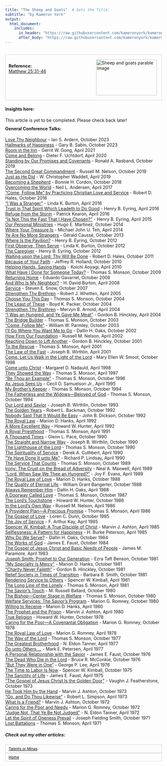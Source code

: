 ```yaml
---
title: "The Sheep and Goats"  # Sets the Title.
subtitle: "by Kameron York"
output:
  html_document:
    includes:
      in_header: "https://raw.githubusercontent.com/kameronyork/kameronyork.github.io/main/parables/headers/sheep-and-goats-header.html"
      after_body: "https://raw.githubusercontent.com/kameronyork/kameronyork.github.io/main/parables/footer.html"
---
```

<br>
<div style="border: 1px solid lightgray; padding: 10px; overflow: hidden;">
<img src="https://raw.githubusercontent.com/kameronyork/kameronyork.github.io/main/docs/assets/sheep-and-goats.jpg" alt="Sheep and goats parable image" style="float: right; width: 195px; height: 115px; padding: 5px;">
<br>
<h4 style="text-align: left; margin: 0;">Reference:</h4>
<p style="text-align: left; margin: 0;">
<a href="https://www.churchofjesuschrist.org/study/scriptures/nt/matt/25?lang=eng&id=31-46#p31" target="_blank">Matthew 25:31-46</a>
</p>
</div>

#### Insights here:

This article is yet to be completed. Please check back later!


<div style="margin-top: -10px;">
#### General Conference Talks:
<a href="https://www.churchofjesuschrist.org/study/general-conference/2023/10/16ardern">Love Thy Neighbour</a> - Ian S. Ardern, October 2023<br>
<a href="https://www.churchofjesuschrist.org/study/general-conference/2023/10/31sabin">Hallmarks of Happiness</a> - Gary B. Sabin, October 2023<br>
<a href="https://www.churchofjesuschrist.org/study/general-conference/2021/04/16gong">Room in the Inn</a> - Gerrit W. Gong, April 2021<br>
<a href="https://www.churchofjesuschrist.org/study/general-conference/2020/04/54uchtdorf">Come and Belong</a> - Dieter F. Uchtdorf, April 2020<br>
<a href="https://www.churchofjesuschrist.org/study/general-conference/2019/10/29rasband">Standing by Our Promises and Covenants</a> - Ronald A. Rasband, October 2019<br>
<a href="https://www.churchofjesuschrist.org/study/general-conference/2019/10/46nelson">The Second Great Commandment</a> - Russell M. Nelson, October 2019<br>
<a href="https://www.churchofjesuschrist.org/study/general-conference/2019/04/15waddell">Just as He Did</a> - W. Christopher Waddell, April 2019<br>
<a href="https://www.churchofjesuschrist.org/study/general-conference/2018/10/becoming-a-shepherd">Becoming a Shepherd</a> - Bonnie H. Cordon, October 2018<br>
<a href="https://www.churchofjesuschrist.org/study/general-conference/2017/04/overcoming-the-world">Overcoming the World</a> - Neil L. Andersen, April 2017<br>
<a href="https://www.churchofjesuschrist.org/study/general-conference/2016/10/come-follow-me-by-practicing-christian-love-and-service">“Come, Follow Me” by Practicing Christian Love and Service</a> - Robert D. Hales, October 2016<br>
<a href="https://www.churchofjesuschrist.org/study/general-conference/2016/04/i-was-a-stranger">“I Was a Stranger”</a> - Linda K. Burton, April 2016<br>
<a href="https://www.churchofjesuschrist.org/study/general-conference/2016/04/trust-in-that-spirit-which-leadeth-to-do-good">Trust in That Spirit Which Leadeth to Do Good</a> - Henry B. Eyring, April 2016<br>
<a href="https://www.churchofjesuschrist.org/study/general-conference/2016/04/refuge-from-the-storm">Refuge from the Storm</a> - Patrick Kearon, April 2016<br>
<a href="https://www.churchofjesuschrist.org/study/general-conference/2015/04/is-not-this-the-fast-that-i-have-chosen">“Is Not This the Fast That I Have Chosen?”</a> - Henry B. Eyring, April 2015<br>
<a href="https://www.churchofjesuschrist.org/study/general-conference/2014/10/our-personal-ministries">Our Personal Ministries</a> - Hugo E. Martinez, October 2014<br>
<a href="https://www.churchofjesuschrist.org/study/general-conference/2014/04/where-your-treasure-is">Where Your Treasure Is</a> - Michael John U. Teh, April 2014<br>
<a href="https://www.churchofjesuschrist.org/study/general-conference/2013/10/ye-are-no-more-strangers">Ye Are No More Strangers</a> - Gérald Caussé, October 2013<br>
<a href="https://www.churchofjesuschrist.org/study/general-conference/2012/10/where-is-the-pavilion">Where Is the Pavilion?</a> - Henry B. Eyring, October 2012<br>
<a href="https://www.churchofjesuschrist.org/study/general-conference/2012/10/first-observe-then-serve">First Observe, Then Serve</a> - Linda K. Burton, October 2012<br>
<a href="https://www.churchofjesuschrist.org/study/general-conference/2012/10/the-caregiver">The Caregiver</a> - Henry B. Eyring, October 2012<br>
<a href="https://www.churchofjesuschrist.org/study/general-conference/2011/10/waiting-upon-the-lord-thy-will-be-done">Waiting upon the Lord: Thy Will Be Done</a> - Robert D. Hales, October 2011<br>
<a href="https://www.churchofjesuschrist.org/study/general-conference/2010/10/because-of-your-faith">Because of Your Faith</a> - Jeffrey R. Holland, October 2010<br>
<a href="https://www.churchofjesuschrist.org/study/general-conference/2010/04/helping-hands-saving-hands">Helping Hands, Saving Hands</a> - Koichi Aoyagi, April 2010<br>
<a href="https://www.churchofjesuschrist.org/study/general-conference/2009/10/what-have-i-done-for-someone-today">What Have I Done for Someone Today?</a> - Thomas S. Monson, October 2009<br>
<a href="https://www.churchofjesuschrist.org/study/general-conference/2008/10/returning-home">Returning Home</a> - Eduardo Gavarret, October 2008<br>
<a href="https://www.churchofjesuschrist.org/study/general-conference/2008/04/and-who-is-my-neighbor">And Who Is My Neighbor?</a> - H. David Burton, April 2008<br>
<a href="https://www.churchofjesuschrist.org/study/general-conference/2007/10/service">Service</a> - Steven E. Snow, October 2007<br>
<a href="https://www.churchofjesuschrist.org/study/general-conference/2005/04/strengthen-thy-brethren">Strengthen Thy Brethren</a> - Robert J. Whetten, April 2005<br>
<a href="https://www.churchofjesuschrist.org/study/general-conference/2004/10/choose-you-this-day">Choose You This Day</a> - Thomas S. Monson, October 2004<br>
<a href="https://www.churchofjesuschrist.org/study/general-conference/2004/10/the-least-of-these">The Least of These</a> - Boyd K. Packer, October 2004<br>
<a href="https://www.churchofjesuschrist.org/study/general-conference/2004/04/strengthen-thy-brethren">Strengthen Thy Brethren</a> - Mervyn B. Arnold, April 2004<br>
<a href="https://www.churchofjesuschrist.org/study/general-conference/2004/04/i-was-an-hungred-and-ye-gave-me-meat">“I Was an Hungred, and Ye Gave Me Meat”</a> - Gordon B. Hinckley, April 2004<br>
<a href="https://www.churchofjesuschrist.org/study/general-conference/2003/10/the-bridge-builder">The Bridge Builder</a> - Thomas S. Monson, October 2003<br>
<a href="https://www.churchofjesuschrist.org/study/general-conference/2003/10/come-follow-me">“Come, Follow Me”</a> - William W. Parmley, October 2003<br>
<a href="https://www.churchofjesuschrist.org/study/general-conference/2002/10/i-ll-go-where-you-want-me-to-go">I’ll Go Where You Want Me to Go</a> - Dallin H. Oaks, October 2002<br>
<a href="https://www.churchofjesuschrist.org/study/general-conference/2002/04/how-firm-our-foundation">How Firm Our Foundation</a> - Russell M. Nelson, April 2002<br>
<a href="https://www.churchofjesuschrist.org/study/general-conference/2001/10/reaching-down-to-lift-another">Reaching Down to Lift Another</a> - Gordon B. Hinckley, October 2001<br>
<a href="https://www.churchofjesuschrist.org/study/general-conference/2001/04/to-the-rescue">To the Rescue</a> - Thomas S. Monson, April 2001<br>
<a href="https://www.churchofjesuschrist.org/study/general-conference/2001/04/the-law-of-the-fast">The Law of the Fast</a> - Joseph B. Wirthlin, April 2001<br>
<a href="https://www.churchofjesuschrist.org/study/general-conference/1998/10/come-let-us-walk-in-the-light-of-the-lord">Come, Let Us Walk in the Light of the Lord</a> - Mary Ellen W. Smoot, October 1998<br>
<a href="https://www.churchofjesuschrist.org/study/general-conference/1998/04/come-unto-christ">Come unto Christ</a> - Margaret D. Nadauld, April 1998<br>
<a href="https://www.churchofjesuschrist.org/study/general-conference/1997/04/they-showed-the-way">They Showed the Way</a> - Thomas S. Monson, April 1997<br>
<a href="https://www.churchofjesuschrist.org/study/general-conference/1996/10/be-thou-an-example">“Be Thou an Example”</a> - Thomas S. Monson, October 1996<br>
<a href="https://www.churchofjesuschrist.org/study/general-conference/1995/04/as-jesus-sees-us">As Jesus Sees Us</a> - Cecil O. Samuelson Jr., April 1995<br>
<a href="https://www.churchofjesuschrist.org/study/general-conference/1994/10/my-brothers-keeper">My Brother’s Keeper</a> - Thomas S. Monson, October 1994<br>
<a href="https://www.churchofjesuschrist.org/study/general-conference/1994/10/the-fatherless-and-the-widows-beloved-of-god">The Fatherless and the Widows—Beloved of God</a> - Thomas S. Monson, October 1994<br>
<a href="https://www.churchofjesuschrist.org/study/general-conference/1993/10/our-lord-and-savior">Our Lord and Savior</a> - Joseph B. Wirthlin, October 1993<br>
<a href="https://www.churchofjesuschrist.org/study/general-conference/1992/10/the-golden-years">The Golden Years</a> - Robert L. Backman, October 1992<br>
<a href="https://www.churchofjesuschrist.org/study/general-conference/1992/10/nobody-said-that-it-would-be-easy">Nobody Said That It Would Be Easy</a> - John B. Dickson, October 1992<br>
<a href="https://www.churchofjesuschrist.org/study/general-conference/1992/04/the-royal-law">The Royal Law</a> - Marion D. Hanks, April 1992<br>
<a href="https://www.churchofjesuschrist.org/study/general-conference/1992/04/a-more-excellent-way">A More Excellent Way</a> - Howard W. Hunter, April 1992<br>
<a href="https://www.churchofjesuschrist.org/study/general-conference/1991/04/a-royal-priesthood">A Royal Priesthood</a> - Thomas S. Monson, April 1991<br>
<a href="https://www.churchofjesuschrist.org/study/general-conference/1990/10/a-thousand-times">A Thousand Times</a> - Glenn L. Pace, October 1990<br>
<a href="https://www.churchofjesuschrist.org/study/general-conference/1990/10/the-straight-and-narrow-way">The Straight and Narrow Way</a> - Joseph B. Wirthlin, October 1990<br>
<a href="https://www.churchofjesuschrist.org/study/general-conference/1990/10/the-lighthouse-of-the-lord">The Lighthouse of the Lord</a> - Thomas S. Monson, October 1990<br>
<a href="https://www.churchofjesuschrist.org/study/general-conference/1990/04/the-spirituality-of-service">The Spirituality of Service</a> - Derek A. Cuthbert, April 1990<br>
<a href="https://www.churchofjesuschrist.org/study/general-conference/1990/04/ye-have-done-it-unto-me">“Ye Have Done It unto Me”</a> - Richard P. Lindsay, April 1990<br>
<a href="https://www.churchofjesuschrist.org/study/general-conference/1989/10/the-service-that-counts">The Service That Counts</a> - Thomas S. Monson, October 1989<br>
<a href="https://www.churchofjesuschrist.org/study/general-conference/1989/04/irony-the-crust-on-the-bread-of-adversity">Irony: The Crust on the Bread of Adversity</a> - Neal A. Maxwell, April 1989<br>
<a href="https://www.churchofjesuschrist.org/study/general-conference/1989/04/lord-when-saw-we-thee-an-hungred">“Lord, When Saw We Thee an Hungred?”</a> - Joy F. Evans, April 1989<br>
<a href="https://www.churchofjesuschrist.org/study/general-conference/1988/10/the-royal-law-of-love">The Royal Law of Love</a> - Marion D. Hanks, October 1988<br>
<a href="https://www.churchofjesuschrist.org/study/general-conference/1988/10/the-quality-of-eternal-life">The Quality of Eternal Life</a> - William Grant Bangerter, October 1988<br>
<a href="https://www.churchofjesuschrist.org/study/general-conference/1988/04/always-remember-him">Always Remember Him</a> - Dallin H. Oaks, April 1988<br>
<a href="https://www.churchofjesuschrist.org/study/general-conference/1987/10/a-doorway-called-love">A Doorway Called Love</a> - Thomas S. Monson, October 1987<br>
<a href="https://www.churchofjesuschrist.org/study/general-conference/1986/10/the-lords-touchstone">The Lord’s Touchstone</a> - Howard W. Hunter, October 1986<br>
<a href="https://www.churchofjesuschrist.org/study/general-conference/1986/04/in-the-lords-own-way">In the Lord’s Own Way</a> - Russell M. Nelson, April 1986<br>
<a href="https://www.churchofjesuschrist.org/study/general-conference/1986/04/a-provident-plan-a-precious-promise">A Provident Plan—A Precious Promise</a> - Thomas S. Monson, April 1986<br>
<a href="https://www.churchofjesuschrist.org/study/general-conference/1985/10/the-gospel-of-love">The Gospel of Love</a> - Loren C. Dunn, October 1985<br>
<a href="https://www.churchofjesuschrist.org/study/general-conference/1985/04/the-joy-of-service">The Joy of Service</a> - F. Arthur Kay, April 1985<br>
<a href="https://www.churchofjesuschrist.org/study/general-conference/1985/04/spencer-w-kimball-a-true-disciple-of-christ">Spencer W. Kimball: A True Disciple of Christ</a> - Marvin J. Ashton, April 1985<br>
<a href="https://www.churchofjesuschrist.org/study/general-conference/1985/04/selflessness-a-pattern-for-happiness">Selflessness: A Pattern for Happiness</a> - H. Burke Peterson, April 1985<br>
<a href="https://www.churchofjesuschrist.org/study/general-conference/1984/10/why-do-we-serve">Why Do We Serve?</a> - Dallin H. Oaks, October 1984<br>
<a href="https://www.churchofjesuschrist.org/study/general-conference/1984/10/the-works-of-god">The Works of God</a> - James E. Faust, October 1984<br>
<a href="https://www.churchofjesuschrist.org/study/general-conference/1983/04/the-gospel-of-jesus-christ-and-basic-needs-of-people">The Gospel of Jesus Christ and Basic Needs of People</a> - James M. Paramore, April 1983<br>
<a href="https://www.churchofjesuschrist.org/study/general-conference/1981/10/joseph-smith-prophet-to-our-generation">Joseph Smith: Prophet to Our Generation</a> - Ezra Taft Benson, October 1981<br>
<a href="https://www.churchofjesuschrist.org/study/general-conference/1981/10/my-specialty-is-mercy">“My Specialty Is Mercy”</a> - Marion D. Hanks, October 1981<br>
<a href="https://www.churchofjesuschrist.org/study/general-conference/1981/10/charity-never-faileth">“Charity Never Faileth”</a> - Gordon B. Hinckley, October 1981<br>
<a href="https://www.churchofjesuschrist.org/study/general-conference/1981/10/relief-society-in-times-of-transition">Relief Society in Times of Transition</a> - Barbara B. Smith, October 1981<br>
<a href="https://www.churchofjesuschrist.org/study/general-conference/1981/04/rendering-service-to-others">Rendering Service to Others</a> - Spencer W. Kimball, April 1981<br>
<a href="https://www.churchofjesuschrist.org/study/general-conference/1981/04/the-long-line-of-the-lonely">The Long Line of the Lonely</a> - Thomas S. Monson, April 1981<br>
<a href="https://www.churchofjesuschrist.org/study/general-conference/1980/10/the-saviors-touch">The Savior’s Touch</a> - M. Russell Ballard, October 1980<br>
<a href="https://www.churchofjesuschrist.org/study/general-conference/1980/10/the-bishop-center-stage-in-welfare">The Bishop—Center Stage in Welfare</a> - Thomas S. Monson, October 1980<br>
<a href="https://www.churchofjesuschrist.org/study/general-conference/1980/10/welfare-services-the-saviors-program">Welfare Services: The Savior’s Program</a> - Marion G. Romney, October 1980<br>
<a href="https://www.churchofjesuschrist.org/study/general-conference/1980/04/willing-to-receive">Willing to Receive</a> - Marion D. Hanks, April 1980<br>
<a href="https://www.churchofjesuschrist.org/study/general-conference/1980/04/the-prophet-and-the-prison">The Prophet and the Prison</a> - Marvin J. Ashton, April 1980<br>
<a href="https://www.churchofjesuschrist.org/study/general-conference/1978/10/true-religion">True Religion</a> - Howard W. Hunter, October 1978<br>
<a href="https://www.churchofjesuschrist.org/study/general-conference/1978/10/caring-for-the-poor-a-covenantal-obligation">Caring for the Poor—A Covenantal Obligation</a> - Marion G. Romney, October 1978<br>
<a href="https://www.churchofjesuschrist.org/study/general-conference/1978/04/the-royal-law-of-love">The Royal Law of Love</a> - Marion G. Romney, April 1978<br>
<a href="https://www.churchofjesuschrist.org/study/general-conference/1977/10/the-way-of-the-lord">The Way of the Lord</a> - Thomas S. Monson, October 1977<br>
<a href="https://www.churchofjesuschrist.org/study/general-conference/1977/04/the-greatest-brotherhood">The Greatest Brotherhood</a> - N. Eldon Tanner, April 1977<br>
<a href="https://www.churchofjesuschrist.org/study/general-conference/1977/04/do-unto-others">Do unto Others …</a> - Mark E. Petersen, April 1977<br>
<a href="https://www.churchofjesuschrist.org/study/general-conference/1976/10/a-personal-relationship-with-the-savior">A Personal Relationship with the Savior</a> - James E. Faust, October 1976<br>
<a href="https://www.churchofjesuschrist.org/study/general-conference/1976/10/the-dead-who-die-in-the-lord">The Dead Who Die in the Lord</a> - Bruce R. McConkie, October 1976<br>
<a href="https://www.churchofjesuschrist.org/study/general-conference/1976/04/but-they-were-in-one">“But They Were in One”</a> - George P. Lee, April 1976<br>
<a href="https://www.churchofjesuschrist.org/study/general-conference/1975/10/the-time-to-labor-is-now">The Time to Labor Is Now</a> - Spencer W. Kimball, October 1975<br>
<a href="https://www.churchofjesuschrist.org/study/general-conference/1975/04/the-sanctity-of-life">The Sanctity of Life</a> - James E. Faust, April 1975<br>
<a href="https://www.churchofjesuschrist.org/study/general-conference/1973/10/the-gospel-of-jesus-christ-is-the-golden-door">“The Gospel of Jesus Christ Is the Golden Door”</a> - Vaughn J. Featherstone, October 1973<br>
<a href="https://www.churchofjesuschrist.org/study/general-conference/1973/10/he-took-him-by-the-hand">He Took Him by the Hand</a> - Marvin J. Ashton, October 1973<br>
<a href="https://www.churchofjesuschrist.org/study/general-conference/1973/04/go-and-do-thou-likewise">“Go, and Do Thou Likewise”</a> - Robert L. Simpson, April 1973<br>
<a href="https://www.churchofjesuschrist.org/study/general-conference/1972/10/what-is-a-friend">What Is a Friend?</a> - Marvin J. Ashton, October 1972<br>
<a href="https://www.churchofjesuschrist.org/study/general-conference/1972/10/caring-for-the-poor-and-needy">Caring for the Poor and Needy</a> - Marion G. Romney, October 1972<br>
<a href="https://www.churchofjesuschrist.org/study/general-conference/1972/04/judge-not-that-ye-be-not-judged">“Judge Not, That Ye Be Not Judged”</a> - N. Eldon Tanner, April 1972<br>
<a href="https://www.churchofjesuschrist.org/study/general-conference/1971/10/let-the-spirit-of-oneness-prevail">Let the Spirit of Oneness Prevail</a> - Joseph Fielding Smith, October 1971<br>
<a href="https://www.churchofjesuschrist.org/study/general-conference/1971/04/lost-battalions">Lost Battalions</a> - Thomas S. Monson, April 1971<br>



##### Check out my other articles:

<link rel="stylesheet" href="https://kameronyork.github.io/scripting/themify-icons/themify-icons.css">
<div class="container">
<div class="row">
<div class="col-12 text-md-left">
<nav class="pagination mt-3">
<a class="nav nav-prev" href="https://www.kameronyork.com/parables/talents-or-minas.html" style="background-color: transparent; color: black; padding: 5px 10px; border: 1px solid lightgray; cursor: pointer; white-space: nowrap; font-size: 12px; display: flex; align-items: center;" 
onmouseover="this.style.backgroundColor='lightgray';" 
onmouseout="this.style.backgroundColor='transparent';" 
onmousedown="this.style.backgroundColor='gray';" 
onmouseup="this.style.backgroundColor='lightgray';">
<i class="ti-arrow-left mr-2"></i>
<span style="display: none;" class="d-md-inline-block">Talents or Minas</span>
<span style="display: inline-block;" class="d-md-none">Talents or Minas</span>
</a>
<a class="nav nav-next ml-3" href="https://www.kameronyork.com/parables" style="background-color: transparent; color: black; padding: 5px 10px; border: 1px solid lightgray; cursor: pointer; white-space: nowrap; font-size: 12px; display: flex; align-items: center;" 
onmouseover="this.style.backgroundColor='lightgray';" 
onmouseout="this.style.backgroundColor='transparent';" 
onmousedown="this.style.backgroundColor='gray';" 
onmouseup="this.style.backgroundColor='lightgray';">
<span style="display: none;" class="d-md-inline-block">Home</span>
<span style="display: inline-block;" class="d-md-none">Home</span>
<i class="ti-arrow-right ml-2"></i>
</a>
</nav>
</div>
</div>
</div>